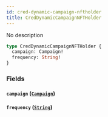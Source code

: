 ```yaml
---
id: cred-dynamic-campaign-nftholder
title: CredDynamicCampaignNFTHolder
---
```



No description

```graphql
type CredDynamicCampaignNFTHolder {
  campaign: Campaign!
  frequency: String!
}
```


### Fields

#### `campaign` ([`Campaign`](../../references/objects/campaign))




#### `frequency` ([`String`](../../references/scalars/string))






